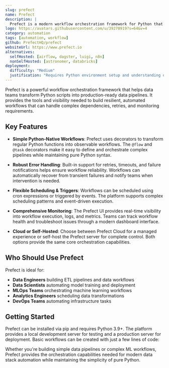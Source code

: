 ```yaml
---
slug: prefect
name: Prefect
description: |
  Prefect is a modern workflow orchestration framework for Python that enables data teams to build, schedule and monitor resilient data pipelines with features like retries, caching, and event-based automation.
logo: https://avatars.githubusercontent.com/u/39270919?s=64&v=4
category: automation
tags: [automation, workflow]
github: PrefectHQ/prefect
websiteUrl: https://www.prefect.io
alternatives:
  selfHosted: [airflow, dagster, luigi, n8n]
  nonSelfHosted: [astronomer, databricks]
deployment:
  difficulty: "Medium"
  justification: "Requires Python environment setup and understanding of workflow concepts. Docker deployment available but configuration needed for production use."
---
```


Prefect is a powerful workflow orchestration framework that helps data teams transform Python scripts into production-ready data pipelines. It provides the tools and visibility needed to build resilient, automated workflows that can handle complex dependencies, retries, and monitoring requirements.

## Key Features

- **Simple Python-Native Workflows**: Prefect uses decorators to transform regular Python functions into observable workflows. The `@flow` and `@task` decorators make it easy to define and orchestrate complex pipelines while maintaining pure Python syntax.

- **Robust Error Handling**: Built-in support for retries, timeouts, and failure notifications helps ensure workflow reliability. Workflows can automatically recover from transient failures and notify teams when intervention is needed.

- **Flexible Scheduling & Triggers**: Workflows can be scheduled using cron expressions or triggered by events. The platform supports complex scheduling patterns and event-driven execution.

- **Comprehensive Monitoring**: The Prefect UI provides real-time visibility into workflow execution, logs, and metrics. Teams can track workflow health and troubleshoot issues through a modern dashboard interface.

- **Cloud or Self-Hosted**: Choose between Prefect Cloud for a managed experience or self-host the Prefect server for complete control. Both options provide the same core orchestration capabilities.

## Who Should Use Prefect

Prefect is ideal for:

- **Data Engineers** building ETL pipelines and data workflows
- **Data Scientists** automating model training and deployment
- **MLOps Teams** orchestrating machine learning workflows
- **Analytics Engineers** scheduling data transformations
- **DevOps Teams** automating infrastructure tasks

## Getting Started

Prefect can be installed via pip and requires Python 3.9+. The platform provides a local development server for testing and a production server for deployment. Basic workflows can be created with just a few lines of code:

Whether you're building simple data pipelines or complex ML workflows, Prefect provides the orchestration capabilities needed for modern data stack automation while maintaining the simplicity of pure Python.
